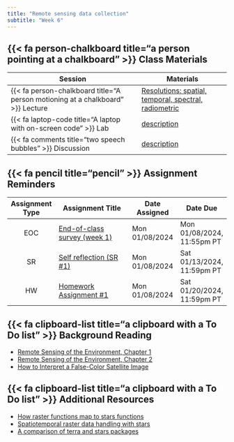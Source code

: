 ```yaml
---
title: "Remote sensing data collection"
subtitle: "Week 6"
---
```


## {{< fa person-chalkboard title="a person pointing at a chalkboard" >}} Class Materials

| Session                                                                         | Materials                                             |
|---------------------------------------------------------------------------------|-------------------------------------------------------|
| {{< fa person-chalkboard title="A person motioning at a chalkboard" >}} Lecture | [Resolutions: spatial, temporal, spectral, radiometric](link){target="_blank"}                  |
| {{< fa laptop-code title="A laptop with on-screen code" >}} Lab                 | [description](labs/week6.qmd){target="_blank"}        |
| {{< fa comments title="two speech bubbles" >}} Discussion               | [description](discussions/week6.qmd){target="_blank"} |

## {{< fa pencil title="pencil" >}} Assignment Reminders {#assignment-reminders}
| Assignment Type | Assignment Title                                                       |  Date Assigned | Date Due                   |
|:---------------:|------------------------------------------------------------------------|----------------|----------------------------|
| EOC             | [End-of-class survey (week 1)](https://forms.gle/aPGfCircFN1AZfSe9){target="_blank"}    | Mon 01/08/2024 | Mon 01/08/2024, 11:55pm PT |
| SR              | [Self reflection (SR #1)](../assignments/SR1-precourse.qmd){target="_blank"}      | Mon 01/08/2024 | Sat 01/13/2024, 11:59pm PT |
| HW              | [Homework Assignment #1](../assignments/HW1.qmd){target="_blank"}                       | Mon 01/08/2024 | Sat 01/20/2024, 11:59pm PT |


## {{< fa clipboard-list title="a clipboard with a To Do list" >}} Background Reading

- [Remote Sensing of the Environment, Chapter 1](/readings/Jensen-chapter1.pdf){target="_blank"}
- [Remote Sensing of the Environment, Chapter 2](/readings/Jensen-chapter2.pdf){target="_blank"}
- [How to Interpret a False-Color Satellite Image](https://earthobservatory.nasa.gov/features/FalseColor){target="_blank"}

## {{< fa clipboard-list title="a clipboard with a To Do list" >}} Additional Resources
- [How raster functions map to stars functions](https://github.com/r-spatial/stars/wiki/How-%60raster%60-functions-map-to-%60stars%60-functions){target="_blank"}
- [Spatiotemporal raster data handling with stars](https://tmieno2.github.io/R-as-GIS-for-Economists/stars-basics.html#stars-basics){target="_blank"}
- [A comparison of terra and stars packages](https://www.r-bloggers.com/2021/05/a-comparison-of-terra-and-stars-packages/#:~:text=stars%20is%20set%2Dup%20to,stars%20can%20handle%20rotated%20grids.){target="_blank"}